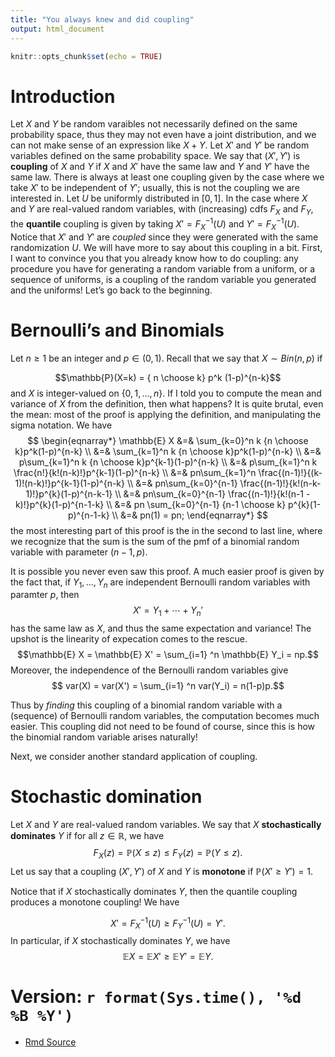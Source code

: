 ```yaml
---
title: "You always knew and did coupling"
output: html_document
---
```


```r
knitr::opts_chunk$set(echo = TRUE)
```


#  Introduction

Let $X$ and $Y$ be random varaibles not necessarily defined on the same probability space, thus they may not even have a joint distribution, and we can not make sense of an expression like $X+Y$.    Let $X'$ and $Y'$ be random variables defined on the same probability space.   We say that $(X', Y')$ is **coupling** of $X$ and $Y$ if $X$ and $X'$ have the same law and $Y$ and $Y'$ have the same law.  There is always at least one coupling given by the case where we take $X'$ to be independent of $Y'$; usually, this is not the coupling we are interested in.  Let $U$ be uniformly distributed in $[0,1]$.   In the case where $X$ and $Y$ are real-valued random variables, with (increasing) cdfs $F_X$ and $F_Y$, the **quantile** coupling is given by taking $X'=F_X^{-1}(U)$ and $Y'=F_X^{-1}(U)$.  Notice that $X'$ and $Y'$ are *coupled* since they were generated with the same randomization $U$.   We will have more to say about this coupling in a bit.  First, I want to convince you that you already know how to do coupling:  any procedure you have for generating a random variable from a uniform, or a sequence of uniforms, is a coupling of the random variable you generated and the uniforms!  Let's go back to the beginning.


# Bernoulli's and Binomials

Let $n \geq 1$ be an integer and $p \in (0,1)$. Recall that we say that $X \sim Bin(n,p)$ if 

$$\mathbb{P}(X=k) = { n \choose k} p^k (1-p)^{n-k}$$
and $X$ is integer-valued on $\{0,1,\ldots, n\}$.  If I told you to compute the mean and variance of $X$ from the definition, then what happens?  It is quite brutal, even the mean:  most of the proof is applying the definition, and manipulating the sigma notation.  We have
$$
\begin{eqnarray*}
\mathbb{E} X &=& \sum_{k=0}^n k {n \choose k}p^k(1-p)^{n-k} \\
&=&  \sum_{k=1}^n k {n \choose k}p^k(1-p)^{n-k}  \\
&=&  p\sum_{k=1}^n k {n \choose k}p^{k-1}(1-p)^{n-k}  \\
&=& p\sum_{k=1}^n k \frac{n!}{k!(n-k)!}p^{k-1}(1-p)^{n-k} \\
&=&  pn\sum_{k=1}^n  \frac{(n-1)!}{(k-1)!(n-k)!}p^{k-1}(1-p)^{n-k} \\
&=&  pn\sum_{k=0}^{n-1}  \frac{(n-1)!}{k!(n-k-1)!}p^{k}(1-p)^{n-k-1} \\
&=&  pn\sum_{k=0}^{n-1}  \frac{(n-1)!}{k!(n-1 - k)!}p^{k}(1-p)^{n-1-k} \\
&=& pn \sum_{k=0}^{n-1}  {n-1 \choose k}  p^{k}(1-p)^{n-1-k}  \\
&=&  pn(1) = pn;
\end{eqnarray*}
$$
the most interesting part of this proof is the in the second to last line, where we recognize that the sum is the sum of the pmf of a binomial random variable with parameter $(n-1, p)$.  

It is possible you never even saw this proof.  A much easier proof is given by the fact that, if $Y_1, \ldots, Y_n$ are independent Bernoulli random variables with paramter $p$, then 
$$X ' = Y_1 + \cdots + Y_n'$$
has the same law as $X$, and thus the same expectation and variance!
The upshot is the linearity of expecation comes to the rescue.
$$\mathbb{E} X = \mathbb{E} X' = \sum_{i=1} ^n \mathbb{E} Y_i = np.$$
Moreover, the independence of the Bernoulli random variables give
$$ var(X) = var(X') = \sum_{i=1} ^n var(Y_i) = n(1-p)p.$$

Thus by *finding* this coupling of a binomial random variable with a (sequence) of Bernoulli random variables, the computation becomes much easier.  This coupling did not need to be found of course, since this is how the binomial random variable arises naturally!


Next, we consider another standard application of coupling.

#  Stochastic domination

Let  $X$ and $Y$ are real-valued random variables.  We say that $X$ **stochastically dominates** $Y$ if for all $z \in \mathbb{R}$, we have $$F_X(z)= \mathbb{P}(X \leq z) \leq F_Y(z) =\mathbb{P}(Y \leq z).$$  Let us say that a coupling $(X', Y')$ of $X$ and $Y$ is **monotone** if $\mathbb{P}(X' \geq Y') =1$.

Notice that if $X$ stochastically dominates $Y$, then the quantile coupling produces a monotone coupling! We have

$$ X'= F_X^{-1}(U) \geq F_{Y}^{-1}(U) = Y'.$$
In particular, if $X$ stochastically dominates $Y$, we have
$$ \mathbb{E} X = \mathbb{E} X' \geq \mathbb{E} Y' = \mathbb{E} Y.$$











#   Version: `r format(Sys.time(), '%d %B %Y')`
  * [Rmd Source](https://tsoo-math.github.io/ucl/coupling-rev.Rmd)

